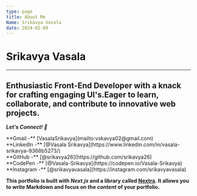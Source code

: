 ```yaml
---
type: page
title: About Me
Name: Srikavya Vasala
date: 2024-02-09
---
```

# Srikavya Vasala
---
**Enthusiastic Front-End Developer with a knack for crafting engaging UI's.Eager to learn, collaborate, and contribute to innovative web projects.**
---
 ***Let's Connect! 🤝***
<div>
  **Gmail -** [VasalaSrikavya](mailto:vskavya02@gmail.com)
<br />
**LinkedIn -** [@Vasala Srikavya](https://www.linkedin.com/in/vasala-srikavya-9368b5273/)
<br />
  **GitHub -** [@srikavya26](https://github.com/srikavya26)
  <br />
  **CodePen -** [@Vasala-Srikavya](https://codepen.io/Vasala-Srikavya)
  <br />
  **Instagram -** [@srikavyavasala](https://instagram.com/srikavyavasala)
  <br />

  **This portfolio is built with ***Next.js*** and a library called [Nextra](https://nextra.vercel.app/). It allows you to write Markdown and focus on the _content_ of your portfolio.**
</div>

